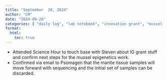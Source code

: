 ```yaml
---
title: "September  20, 2024"
author: "CM"
date: "2024-09-20"
categories: [ "daily log", "lab notebook", "innovation grant", "mussel epigenetics", "planning", "project management"]
format:
  html:
    toc: true
---
```


-   Attended Science Hour to touch base with Steven about IG grant stuff and confirm next steps for the mussel epigenetics work.
-   Confirmed via email to Psomagen that the mantle tissue samples will move forward with sequencing and the initial set of samples can be discarded.

